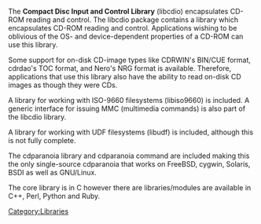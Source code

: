 {{website|libcdio|http://www.gnu.org/software/libcdio/}} The '''Compact Disc Input and Control Library''' (libcdio) encapsulates CD-ROM reading and control. The libcdio package contains a library which encapsulates CD-ROM reading and control. Applications wishing to be oblivious of the OS- and device-dependent properties of a CD-ROM can use this library.

Some support for on-disk CD-image types like CDRWIN's BIN/CUE format, cdrdao's TOC format, and Nero's NRG format is available. Therefore, applications that use this library also have the ability to read on-disk CD images as though they were CDs.

A library for working with ISO-9660 filesystems (libiso9660) is included. A generic interface for issuing MMC (multimedia commands) is also part of the libcdio library. 

A library for working with UDF filesystems (libudf) is included, although this is not fully complete.

The cdparanoia library and cdparanoia command are included making this the only single-source cdparanoia that works on FreeBSD, cygwin, Solaris, BSDI as well as GNU/Linux.

The core library is in C however there are libraries/modules are available in C++, Perl, Python and Ruby.
[[Category:Libraries]]
